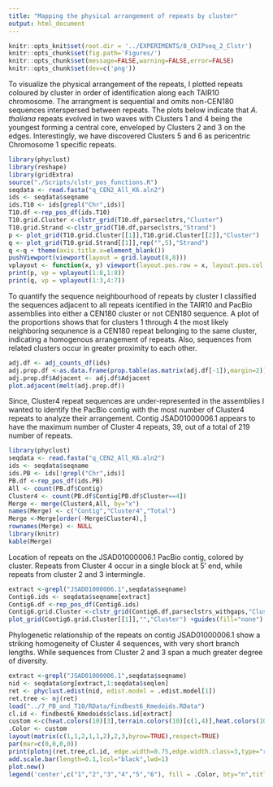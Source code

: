 ```yaml
---
title: "Mapping the physical arrangement of repeats by cluster"
output: html_document
---
```

```r
knitr::opts_knit$set(root.dir = '../EXPERIMENTS/8_ChIPseq_2_Clstr')
knitr::opts_chunk$set(fig.path='Figures/')
knitr::opts_chunk$set(message=FALSE,warning=FALSE,error=FALSE)
knitr::opts_chunk$set(dev=c('png'))
```
To visualize the physical arrangement of the repeats, I plotted repeats coloured by cluster in order of identification along each TAIR10 chromosome. The arrangment is sequential and omits non-CEN180 sequences interspersed between repeats. The plots below indicate that *A. thaliana* repeats evolved in two waves with Clusters 1 and 4 being the youngest forming a central core, enveloped by Clusters 2 and 3 on the edges. Interestingly, we have discovered  Clusters 5 and 6 as pericentric Chromosome 1 specific repeats.
```r
library(phyclust)
library(reshape)
library(gridExtra)
source("./Scripts/clstr_pos_functions.R")
seqdata <- read.fasta("q_CEN2_All_K6.aln2")
ids <- seqdata$seqname
ids.T10 <- ids[grepl("Chr",ids)]
T10.df <-rep_pos_df(ids.T10)
T10.grid.Cluster <-clstr_grid(T10.df,parseclstrs,"Cluster")
T10.grid.Strand <-clstr_grid(T10.df,parseclstrs,"Strand")
p <- plot_grid(T10.grid.Cluster[[1]],T10.grid.Cluster[[2]],"Cluster")
q <- plot_grid(T10.grid.Strand[[1]],rep("",5),"Strand")
q <-q + theme(axis.title.x=element_blank())
pushViewport(viewport(layout = grid.layout(8,8)))
vplayout <- function(x, y) viewport(layout.pos.row = x, layout.pos.col = y)
print(p, vp = vplayout(1:8,1:8))
print(q, vp = vplayout(1:3,4:7))
```
To quantify the sequence neighbourhood of repeats by cluster I classified the sequences adjacent to all repeats icentified in the TAIR10 and PacBio assemblies into either a CEN180 cluster or not CEN180 sequence. A plot of the proportions shows that for clusters 1 through 4 the most likely neighboring sequnence is a CEN180 repeat belonging to the same cluster, indicating a homogenous arrangement of repeats. Also, sequences from related clusters occur in greater proximity to each other.
```r
adj.df <- adj_counts_df(ids)
adj.prop.df <-as.data.frame(prop.table(as.matrix(adj.df[-1]),margin=2))
adj.prop.df$Adjacent <- adj.df$Adjacent
plot.adjacent(melt(adj.prop.df))
```
Since, Cluster4 repeat sequences are under-represented in the assemblies I wanted to identify the PacBio contig with the most number of Cluster4 repeats to analyze their arrangement. Contig JSAD01000006.1 appears to have the maximum number of Cluster 4 repeats, 39, out of a total of 219 number of repeats.
```r
library(phyclust)
seqdata <- read.fasta("q_CEN2_All_K6.aln2")
ids <- seqdata$seqname
ids.PB <- ids[!grepl("Chr",ids)]
PB.df <-rep_pos_df(ids.PB)
All <- count(PB.df$Contig)
Cluster4 <- count(PB.df$Contig[PB.df$Cluster==4])
Merge <- merge(Cluster4,All, by="x")
names(Merge) <- c("Contig","Cluster4","Total")
Merge <-Merge[order(-Merge$Cluster4),]
rownames(Merge) <- NULL
library(knitr)
kable(Merge)
```

Location of repeats on the JSAD01000006.1 PacBio contig, colored by cluster. Repeats from Cluster 4 occur in a single block at 5' end, while repeats from cluster 2 and 3 intermingle. 

```r
extract <-grepl("JSAD01000006.1",seqdata$seqname)
Contig6.ids <- seqdata$seqname[extract]
Contig6.df <-rep_pos_df(Contig6.ids)
Contig6.grid.Cluster <-clstr_grid(Contig6.df,parseclstrs_withgaps,"Cluster")
plot_grid(Contig6.grid.Cluster[[1]],"","Cluster") +guides(fill="none") + theme(axis.title.x=element_blank())
```
Phylogenetic relationship of the repeats on contig JSAD01000006.1 show a striking homogeneity of Cluster 4 sequences, with very short branch lengths. While sequences from Cluster 2 and 3 span a much greater degree of diversity.
```r
extract <-grepl("JSAD01000006.1",seqdata$seqname)
nid <- seqdata$org[extract,1:seqdata$seqlen]
ret <- phyclust.edist(nid, edist.model = .edist.model[1])
ret.tree <- nj(ret)
load("../7_PB_and_T10/RData/findbest6_Kmedoids.RData")
cl.id <- findbest6_Kmedoids$class.id[extract]
custom <-c(heat.colors(10)[3],terrain.colors(10)[c(1,4)],heat.colors(10)[7],topo.colors(10)[c(4,3)])
.Color <- custom
layout(matrix(c(1,1,2,1,1,2),2,3,byrow=TRUE),respect=TRUE)
par(mar=c(0,0,0,0))
print(plotnj(ret.tree,cl.id, edge.width=0.75,edge.width.class=3,type="r"))
add.scale.bar(length=0.1,lcol="black",lwd=1)
plot.new()
legend('center',c("1","2","3","4","5","6"), fill = .Color, bty="n",title="Clusters", cex=1.2)
```